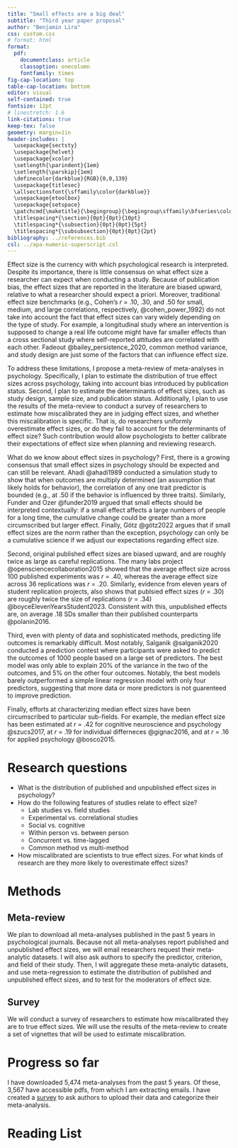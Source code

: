 ```yaml
---
title: "Small effects are a big deal"
subtitle: "Third year paper proposal"
author: "Benjamin Lira"
css: custom.css
# format: html
format: 
  pdf:
    documentclass: article
    classoption: onecolumn
    fontfamily: times
fig-cap-location: top
table-cap-location: bottom
editor: visual
self-contained: true
fontsize: 12pt
# linestretch: 1.6
link-citations: true
keep-tex: false
geometry: margin=1in
header-includes: |
  \usepackage{sectsty}
  \usepackage{helvet}
  \usepackage{xcolor}
  \setlength{\parindent}{1em}
  \setlength{\parskip}{1em}
  \definecolor{darkblue}{RGB}{0,0,139}
  \usepackage{titlesec}
  \allsectionsfont{\sffamily\color{darkblue}}
  \usepackage{etoolbox}
  \usepackage{setspace}
  \patchcmd{\maketitle}{\begingroup}{\begingroup\sffamily\bfseries\color{darkblue}}{}{}
  \titlespacing*{\section}{0pt}{0pt}{10pt}
  \titlespacing*{\subsection}{0pt}{0pt}{5pt}
  \titlespacing*{\subsubsection}{0pt}{0pt}{2pt}
bibliography: ../references.bib
csl: ../apa-numeric-superscript.csl
---
```


<!-- # Gap this project would fill -->

Effect size is the currency with which psychological research is interpreted. 
Despite its importance, there is little consensus on what effect size a researcher can expect when conducting a study. 
Because of publication bias, the effect sizes that are reported in the literature are biased upward, relative to what a researcher should expect a priori. 
Moreover, traditional effect size benchmarks (e.g., Cohen's *r* = .10, .30, and .50 for small, medium, and large correlations, respectively, @cohen_power_1992) do not take into account the fact that effect sizes can vary widely depending on the type of study. 
For example, a longitudinal study where an intervention is supposed to change a real life outcome might have far smaller effects than a cross sectional study where self-reported attitudes are correlated with each other. 
Fadeout @bailey_persistence_2020, common method variance, and study design are just some of the factors that can influence effect size.

To address these limitations, I propose a meta-review of meta-analyses in psychology. 
Specifically, I plan to estimate the distribution of true effect sizes across psychology, taking into account bias introduced by publication status. 
Second, I plan to estimate the determinants of effect sizes, such as study design, sample size, and publication status.
Additionally, I plan to use the results of the meta-review to conduct a survey of researchers to estimate how miscalibrated they are in judging effect sizes, and whether this miscalibration is specific. 
That is, do researchers uniformly overestimate effect sizes, or do they fail to account for the determinants of effect size?
Such contribution would allow psychologists to better calibrate their expectations of effect size when planning and reviewing research.

What do we know about effect sizes in psychology? First, there is a growing consensus that small effect sizes in psychology should be expected and can still be relevant. Ahadi @ahadi1989 conducted a simulation study to show that when outcomes are multiply determined (an assumption that likely holds for behavior), the correlation of any one trait predictor is bounded (e.g., at .50 if the behavior is influenced by three traits). Similarly, Funder and Ozer @funder2019 argued that small effects should be interpreted contextually: if a small effect affects a large numbers of people for a long time, the cumulative change could be greater than a more circumscribed but larger effect. Finally, Götz @götz2022 argues that if small effect sizes are the norm rather than the exception, psychology can only be a cumulative science if we adjust our expectations regarding effect size.

Second, original published effect sizes are biased upward, and are roughly twice as large as careful replications. The many labs project @opensciencecollaboration2015 showed that the average effect size across 100 published experiments was *r* = .40, whereas the average effect size across 36 replications was *r* = .20. Similarly, evidence from eleven years of student replication projects, also shows that publsied effect sizes (*r* = .30) are roughly twice the size of replications (*r* = .34) @boyceElevenYearsStudent2023. Consistent with this, unpublished effects are, on average .18 SDs smaller than their published counterparts @polanin2016. 

Third, even with plenty of data and sophisticated methods, predicting life outcomes is remarkably difficult. Most notably, Salganik @salganik2020 conducted a prediction contest where participants were asked to predict the outcomes of 1000 people based on a large set of predictors. The best model was only able to explain 20% of the variance in the two of the outcomes, and 5% on the other four outcomes. Notably, the best models barely outperformed a simple linear regression model with only four predictors, suggesting that more data or more predictors is not guarenteed to improve prediction.

Finally, efforts at characterizing median effect sizes have been circumscribed to particular sub-fields. For example, the median effect size has been estimated at *r* = .42 for cognitive neuroscience and psychology @szucs2017, at *r* = .19 for individual differneces @gignac2016, and at *r* = .16 for applied psychology @bosco2015.
<!-- nudges @dellavigna2022 -->

# Research questions

-   What is the distribution of published and unpublished effect sizes in psychology?
-   How do the following features of studies relate to effect size?
    -   Lab studies vs. field studies
    -   Experimental vs. correlational studies
    -   Social vs. cognitive
    -   Within person vs. between person
    -   Concurrent vs. time-lagged
    -   Common method vs multi-method
-   How miscalibrated are scientists to true effect sizes. For what kinds of research are they more likely to overestimate effect sizes?

# Methods

## Meta-review
 
We plan to download all meta-analyses published in the past 5 years in psychological journals. 
Because not all meta-analyses report published and unpublished effect sizes, we will email researchers request their meta-analytic datasets.
I will also ask authors to specify the predictor, criterion, and field of their study.
Then, I will aggregate these meta-analytic datasets, and use meta-regression to estimate the distribution of published and unpublished effect sizes, and to test for the moderators of effect size.

## Survey

We will conduct a survey of researchers to estimate how miscalibrated they are to true effect sizes. We will use the results of the meta-review to create a set of vignettes that will be used to estimate miscalibration. 

# Progress so far

I have downloaded 5,474 meta-analyses from the past 5 years. Of these, 3,567 have accessible pdfs, from which I am extracting emails. I have created a [survey](https://qfreeaccountssjc1.az1.qualtrics.com/jfe/preview/previewId/cb6934b0-9cf5-4e56-b7ec-b321d1434045/SV_9MQjK2dp8CybTZs?Q_CHL=preview&Q_SurveyVersionID=current) to ask authors to upload their data and categorize their meta-analysis.

# Reading List

\linespread{1}
\footnotesize

::: {#refs}
:::
<!-- 
\newpage
\normalsize -->

<!-- # SCRAPS -->

<!-- # Open questions

-   Is this a tractable problem?
-   If it were possible, would it be a useful contribution?
-   We expect to have a missing data problem with some of the moderators of effect size. How big of a problem would this be?
-   Given what already is out there, is it true that this is a case of "go big or go home"?
-   Would it be useful to also use metaBUS for this?

# Notes from Meetings

- Dolores thinks that just using Psych Bulletin data is not gonna fly in Psych Bulletin. It could work for PNAS or some other journal she said.
- An interesting point from Dolores was to use the estimated distribution to try to uncover insights from psychology. To interesting examples: (1) Are effects larger for younger samples? Are kids more malleable? (2) Are effects larger the closer you get to behavior.

Contrary to this, Dalton et al @dalton2012 compared unpublished dissertations with journal articles to argue that there is *no* file drawer inflation bias in perosonnel psychology. -->